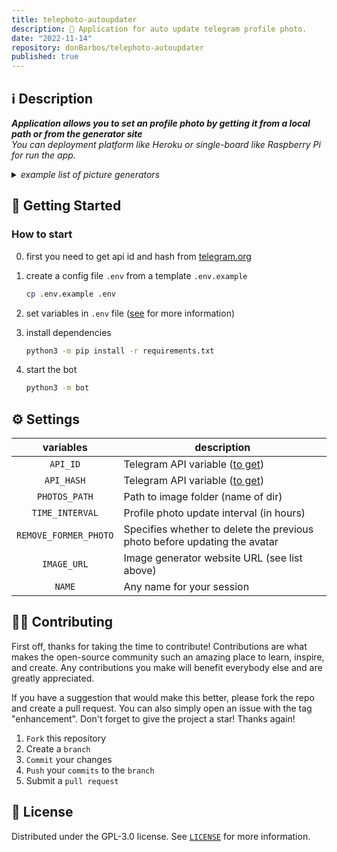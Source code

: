 ```yaml
---
title: telephoto-autoupdater
description: ️🦾 Application for auto update telegram profile photo.
date: "2022-11-14"
repository: donBarbos/telephoto-autoupdater
published: true
---
```


## ℹ️ Description

**_Application allows you to set an profile photo by getting it from a local path or from the generator site_**  
_You can deployment platform like Heroku or single-board like Raspberry Pi for run the app._

<details>
<summary><em>example list of picture generators</em></summary>
  <ul>
    <li> https://thispersondoesnotexist.com/image </li>
    <li> https://loremflickr.com/360/360 </li>
    <li> https://placekitten.com/640/640 </li>
    <li> https://www.fillmurray.com/720/720 </li>
    <li> https://picsum.photos/1024/1024 </li>
  </ul>
</details>

## 🚀 Getting Started

### How to start

0. first you need to get api id and hash from [telegram.org](https://my.telegram.org)

1. create a config file `.env` from a template `.env.example`
    ```bash
    cp .env.example .env
    ```
2. set variables in `.env` file ([see](#%EF%B8%8F-settings) for more information)

3. install dependencies
    ```bash
    python3 -m pip install -r requirements.txt
    ```
4. start the bot
    ```bash
    python3 -m bot
    ```

## ⚙️ Settings

|       variables       | description                                                               |
| :-------------------: | ------------------------------------------------------------------------- |
|       `API_ID`        | Telegram API variable ([to get](https://my.telegram.org))                 |
|      `API_HASH`       | Telegram API variable ([to get](https://my.telegram.org))                 |
|     `PHOTOS_PATH`     | Path to image folder (name of dir)                                        |
|    `TIME_INTERVAL`    | Profile photo update interval (in hours)                                  |
| `REMOVE_FORMER_PHOTO` | Specifies whether to delete the previous photo before updating the avatar |
|      `IMAGE_URL`      | Image generator website URL (see list above)                              |
|        `NAME`         | Any name for your session                                                 |

## 👷🏾 Contributing

First off, thanks for taking the time to contribute! Contributions are what makes the open-source community such an amazing place to learn, inspire, and create. Any contributions you make will benefit everybody else and are greatly appreciated.

If you have a suggestion that would make this better, please fork the repo and create a pull request. You can also simply open an issue with the tag "enhancement". Don't forget to give the project a star! Thanks again!

1. `Fork` this repository
2. Create a `branch`
3. `Commit` your changes
4. `Push` your `commits` to the `branch`
5. Submit a `pull request`

## 📝 License

Distributed under the GPL-3.0 license. See [`LICENSE`](https://github.com/donBarbos/telephoto-autoupdater/blob/main/LICENSE) for more information.
